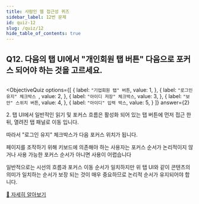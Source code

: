 ```yaml
---
title: 사람인 웹 접근성 퀴즈
sidebar_label: 12번 문제
id: quiz-12
slug: /quiz/12
hide_table_of_contents: true
---
```


## Q12. 다음의 탭 UI에서 "개인회원 탭 버튼" 다음으로 포커스 되어야 하는 것을 고르세요. 


<FigureBox>
  <img src={useBaseUrl("/img/a11y/quiz-keyboard.png")} alt="" />
</FigureBox>


<ObjectiveQuiz
  options={[
    {
      label: `"기업회원 탭" 버튼`,
      value: 1,
    },
    {
      label: `"로그인 유지" 체크박스 `,
      value: 2,
    },
    {
      label: `"아이디 저장" 체크박스`,
      value: 3,
    },
    {
      label: `"보안" 스위치 버튼`,
      value: 4,
    },
    {
      label: `"아이디" 입력 박스`,
      value: 5,
    }
  ]}
  answer={2}
>
  <Correct>
    <p>
      2. 탭 UI에서 일반적인 읽기 및 포커스 흐름은 활성화 되어 있는 탭 버튼에 먼저 접근 한 뒤, 
      열려진 탭 패널로 이동 입니다.
    </p>
    <p>
      따라서 "로그인 유지" 체크박스가 다음 포커스 위치가 됩니다.
    </p>
  </Correct>
  <p>
    페이지를 조작하기 위해 키보드에 의존해야 하는 사용자는 포커스 순서가 논리적이지 않거나 
    사용 가능한 포커스 순서가 아니면 사용이 어렵습니다
  </p>
  <p>
    일반적으로는 시선의 흐름과 포커스 이동 순서가 일치하지만 위 탭 UI와 같이 콘텐츠의 
    의미가 일치하는 순서가 보장 되는 것이 매우 중요하므로 논리적 순서가 유지되어야 합니다.
  </p>
  <a href="https://sri-fe1.notion.site/f3a9b8997272471392083978e5d9533a">
    🔎 자세히 알아보기
  </a>
</ObjectiveQuiz>
